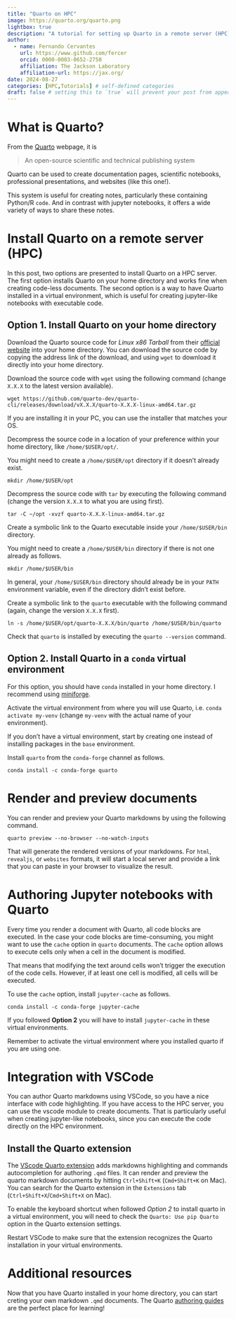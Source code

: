 ---
title: "Quarto on HPC"
image: https://quarto.org/quarto.png
lightbox: true
description: "A tutorial for setting up Quarto in a remote server (HPC)"
author:
  - name: Fernando Cervantes
    url: https://www.github.com/fercer
    orcid: 0000-0003-0652-2750
    affiliation: The Jackson Laboratory
    affiliation-url: https://jax.org/ 
date: 2024-08-27
categories: [HPC,Tutorials] # self-defined categories
draft: false # setting this to `true` will prevent your post from appearing on your listing page until you're ready!
---

# What is Quarto?

From the [Quarto](https://quarto.org) webpage, it is

> An open-source scientific and technical publishing system

Quarto can be used to create documentation pages, scientific notebooks, professional presentations, and websites (like this one!).

This system is useful for creating notes, particularly these containing Python/R `code`.
And in contrast with jupyter notebooks, it offers a wide variety of ways to share these notes.

# Install Quarto on a remote server (HPC)

In this post, two options are presented to install Quarto on a HPC server.
The first option installs Quarto on your home directory and works fine when creating code-less documents.
The second option is a way to have Quarto installed in a virtual environment, which is useful for creating jupyter-like notebooks with executable code.

## Option 1. Install Quarto on your home directory

Download the Quarto source code for *Linux x86 Tarball* from their [official website](https://quarto.org/docs/download/tarball.html?version=1.5.56&idPrefix=download) into your home directory.
You can download the source code by copying the address link of the download, and using `wget` to download it directly into your home directory.

::: {.callout-tip}
Download the source code with `wget` using the following command (change `X.X.X` to the latest version available).
```
wget https://github.com/quarto-dev/quarto-cli/releases/download/vX.X.X/quarto-X.X.X-linux-amd64.tar.gz
```
:::

::: {.callout-tip}
If you are installing it in your PC, you can use the installer that matches your OS.
:::

Decompress the source code in a location of your preference within your home directory, like `/home/$USER/opt/`.

::: {.callout-tip}
You might need to create a `/home/$USER/opt` directory if it doesn't already exist.

```
mkdir /home/$USER/opt
```
:::

::: {.callout-tip}
Decompress the source code with `tar` by executing the following command (change the version `X.X.X` to what you are using first).

```
tar -C ~/opt -xvzf quarto-X.X.X-linux-amd64.tar.gz
```
:::

Create a symbolic link to the Quarto executable inside your `/home/$USER/bin` directory.

::: {.callout-tip}
You might need to create a `/home/$USER/bin` directory if there is not one already as follows.

```
mkdir /home/$USER/bin
```

In general, your `/home/$USER/bin` directory should already be in your `PATH` environment variable, even if the directory didn't exist before.
:::

::: {.callout-tip}
Create a symbolic link to the `quarto` executable with the following command (again, change the version `X.X.X` first).

```
ln -s /home/$USER/opt/quarto-X.X.X/bin/quarto /home/$USER/bin/quarto
```
:::

Check that `quarto` is installed by executing the `quarto --version` command.


## Option 2. Install Quarto in a `conda` virtual environment

For this option, you should have `conda` installed in your home directory.
I recommend using [miniforge](https://github.com/conda-forge/miniforge).

Activate the virtual environment from where you will use Quarto, i.e. `conda activate my-venv` (change `my-venv` with the actual name of your environment).

::: {.callout-note}
If you don't have a virtual environment, start by creating one instead of installing packages in the `base` environment.
:::

Install `quarto` from the `conda-forge` channel as follows.

```
conda install -c conda-forge quarto
```

# Render and preview documents
You can render and preview your Quarto markdowns by using the following command.

```
quarto preview --no-browser --no-watch-inputs
```

That will generate the rendered versions of your markdowns.
For `html`, `revealjs`, or `websites` formats, it will start a local server and provide a link that you can paste in your browser to visualize the result.

# Authoring Jupyter notebooks with Quarto

Every time you render a document with Quarto, all code blocks are executed.
In the case your code blocks are time-consuming, you might want to use the `cache` option in `quarto` documents.
The `cache` option allows to execute cells only when a cell in the document is modified.

::: {.callout-note}
That means that modifying the text around cells won't trigger the execution of the code cells.
However, if at least one cell is modified, all cells will be executed.
:::

To use the `cache` option, install `jupyter-cache` as  follows.

```
conda install -c conda-forge jupyter-cache
```

::: {.callout-note}
If you followed **Option 2** you will have to install `jupyter-cache` in these virtual environments.
:::

::: {.callout-note}
Remember to activate the virtual environment where you installed quarto if you are using one.
:::

# Integration with VSCode

You can author Quarto markdowns using VSCode, so you have a nice interface with code highlighting.
If you have access to the HPC server, you can use the vscode module to create documents.
That is particularly useful when creating jupyter-like notebooks, since you can execute the code directly on the HPC environment.

## Install the Quarto extension

The [VScode Quarto extension](https://open-vsx.org/extension/quarto/quarto) adds markdowns highlighting and commands autocompletion for authoring `.qmd` files.
It can render and preview the quarto markdown documents by hitting `Ctrl+Shift+K` (`Cmd+Shift+K` on Mac).
You can search for the Quarto extension in the `Extensions` tab (`Ctrl+Shift+X`/`Cmd+Shift+X` on Mac).

::: {.callout-note}
To enable the keyboard shortcut when followed *Option 2* to install quarto in a virtual environment, you will need to check the `Quarto: Use pip Quarto` option in the Quarto extension settings.
:::

::: {.callout-important}
Restart VSCode to make sure that the extension recognizes the Quarto installation in your virtual environments.
:::

# Additional resources

Now that you have Quarto installed in your home directory, you can start creting your own markdown `.qmd` documents.
The Quarto [authoring guides](https://quarto.org/docs/authoring/markdown-basics.html) are the perfect place for learning!
